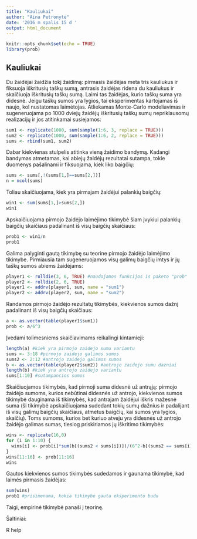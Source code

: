 ---
title: "Kauliukai"
author: "Aina Petronytė"
date: '2016 m spalis 15 d '
output: html_document
---

```{r setup, include=FALSE}
knitr::opts_chunk$set(echo = TRUE)
library(prob)
```

## Kauliukai

Du žaidėjai žaidžia tokį žaidimą: pirmasis žaidėjas meta tris kauliukus ir fiksuoja iškritusių taškų sumą, antrasis žaidėjas ridena du kauliukus ir skaičiuoja iškritusių taškų sumą. Laimi tas žaidėjas, kurio taškų suma yra didesnė. Jeigu taškų sumos yra lygios, tai eksperimentas kartojamas iš naujo, kol nustatomas laimėtojas. Atliekamas Monte-Carlo modeliavimas ir sugeneruojama po 1000 dviejų žaidėjų iškritusių taškų sumų nepriklausomų realizacijų ir jos atitinkamai susiejamos:

```{r}
sum1 <- replicate(1000, sum(sample(1:6, 3, replace = TRUE)))
sum2 <- replicate(1000, sum(sample(1:6, 2, replace = TRUE)))
sums <- rbind(sum1, sum2)
```

Dabar kiekvienas stulpelis atitinka vieną žaidimo bandymą. Kadangi bandymas atmetamas, kai abiejų žaidėjų rezultatai sutampa, tokie duomenys pašalinami ir fiksuojama, kiek liko baigčių:

```{r}
sums <- sums[,!(sums[1,]==sums[2,])]
n = ncol(sums)
```

Toliau skaičiuojama, kiek yra pirmajam žaidėjui palankių baigčių:

```{r}
win1 <- sum(sums[1,]>sums[2,])
win1
```

Apskaičiuojama pirmojo žaidėjo laimėjimo tikimybė šiam įvykiui palankių baigčių skaičiaus padalinant iš visų baigčių skaičiaus:

```{r}
prob1 <- win1/n
prob1
```

Galima palyginti gautą tikimybę su teorine pirmojo žaidėjo laimėjimo tikimybe. Pirmiausia tam sugeneruojamos visų galimų baigčių imtys ir jų taškų sumos abiems žaidėjams:

```{r}
player1 <- rolldie(3, 6, TRUE) #naudojamos funkcijos is paketo "prob"
player2 <- rolldie(2, 6, TRUE)
player1 <- addrv(player1, sum, name = "sum1")
player2 <- addrv(player2, sum, name = "sum2")
```

Randamos pirmojo žaidėjo rezultatų tikimybės, kiekvienos sumos dažnį padalinant iš visų baigčių skaičiaus:

```{r}
a <- as.vector(table(player1$sum1))
prob <- a/6^3
```

Įvedami tolimesniems skaičiavimams reikalingi kintamieji:

```{r}
length(a) #kiek yra pirmojo zaidejo sumu variantu
sums <- 3:18 #pirmojo zaidejo galimos sumos
sums2 <- 2:12 #antrojo zaidejo galimos sumos
b <- as.vector(table(player2$sum2)) #antrojo zaidejo sumu dazniai
length(b) #kiek yra antrojo zaidejo variantu
sums[1:10] #sutampancios sumos
```

Skaičiuojamos tikimybės, kad pirmoji suma didesnė už antrąją: pirmojo žaidėjo sumoms, kurios nebūtinai didesnės už antrojo, kiekvienos sumos tikimybė dauginama iš tikimybės, kad antrajam žaidėjui iškris mažesnė suma (ši tikimybė apskaičiuojama sudedant tokių sumų dažnius ir padalijant iš visų galimų baigčių skaičiaus, atmetus baigčių, kai sumos yra lygios, skaičių). Toms sumoms, kurios bet kuriuo atveju yra didesnės už antrojo žaidėjo galimas sumas, tiesiog priskiriamos jų iškritimo tikimybės:

```{r}
wins <- replicate(16,0)
for (i in 1:10) {
  wins[i] <- prob[i]*sum(b[(sums2 < sums[i])])/(6^2-b[(sums2 == sums[i])])
}
wins[11:16] <- prob[11:16]
wins
```

Gautos kiekvienos sumos tikimybės sudedamos ir gaunama tikimybė, kad laimės pirmasis žaidėjas:

```{r}
sum(wins)
prob1 #prisimenama, kokia tikimybe gauta eksperimento budu
```

Taigi, empirinė tikimybė panaši į teorinę.

Šaltiniai:

R help

